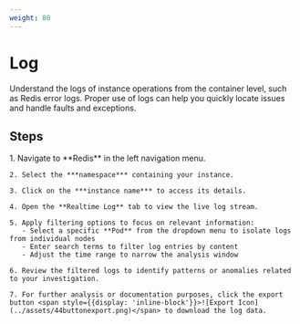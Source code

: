 ```yaml
---
weight: 80
---
```


# Log

Understand the logs of instance operations from the container level, such as Redis error logs. Proper use of logs can help you quickly locate issues and handle faults and exceptions.

## Steps

<Tabs>
  <Tab label="Web Console">
    1. Navigate to **Redis** in the left navigation menu.
    
    2. Select the ***namespace*** containing your instance.
    
    3. Click on the ***instance name*** to access its details.
    
    4. Open the **Realtime Log** tab to view the live log stream.
    
    5. Apply filtering options to focus on relevant information:
       - Select a specific **Pod** from the dropdown menu to isolate logs from individual nodes
       - Enter search terms to filter log entries by content
       - Adjust the time range to narrow the analysis window
    
    6. Review the filtered logs to identify patterns or anomalies related to your investigation.
    
    7. For further analysis or documentation purposes, click the export button <span style={{display: 'inline-block'}}>![Export Icon](../assets/44buttonexport.png)</span> to download the log data.
  </Tab>
</Tabs>
